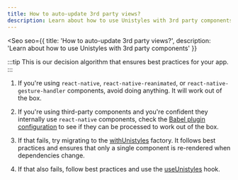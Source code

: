 ```yaml
---
title: How to auto-update 3rd party views?
description: Learn about how to use Unistyles with 3rd party components
---
```



<Seo
    seo={{
        title: 'How to auto-update 3rd party views?',
        description: 'Learn about how to use Unistyles with 3rd party components'
    }}
>

:::tip
This is our decision algorithm that ensures best practices for your app.
:::

1. If you're using `react-native`, `react-native-reanimated`, or `react-native-gesture-handler` components, avoid doing anything. It will work out of the box.

2. If you're using third-party components and you're confident they internally use `react-native` components, check the [Babel plugin configuration](/v3/other/babel-plugin#extra-configuration) to see if they can be processed to work out of the box.

3. If that fails, try migrating to the [withUnistyles](/v3/references/with-unistyles) factory. It follows best practices and ensures that only a single component is re-rendered when dependencies change.

4. If that also fails, follow best practices and use the [useUnistyles](/v3/references/use-unistyles) hook.

</Seo>
